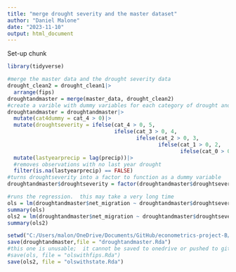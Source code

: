 ```yaml
---
title: "merge drought severity and the master dataset"
author: "Daniel Malone"
date: "2023-11-10"
output: html_document
---
```

Set-up chunk
```r
library(tidyverse)
```

```r
#merge the master data and the drought severity data
drought_clean2 = drought_clean1|>
  arrange(fips)
droughtandmaster = merge(master_data, drought_clean2)
#create a varible with dummy variables for each category of drought and last year precipitation
droughtandmaster = droughtandmaster|>
  mutate(cat4dummy = cat_4 > 0)|>
  mutate(droughtseverity = ifelse(cat_4 > 0, 5,
                                  ifelse(cat_3 > 0, 4,
                                         ifelse(cat_2 > 0, 3,
                                                ifelse(cat_1 > 0, 2,
                                                       ifelse(cat_0 > 0, 1, 0))))))|>
  mutate(lastyearprecip = lag(precip))|>
  #removes observations with no last year drought
  filter(is.na(lastyearprecip) == FALSE)
#turns droughtseverity into a factor to function as a dummy variable
droughtandmaster$droughtseverity = factor(droughtandmaster$droughtseverity)
```

```r
#runs the regression.  this may take a very long time
ols = lm(droughtandmaster$net_migration ~ droughtandmaster$droughtseverity + droughtandmaster$lastyearprecip * droughtandmaster$droughtseverity + droughtandmaster$fips + droughtandmaster$year)
summary(ols)
ols2 = lm(droughtandmaster$net_migration ~ droughtandmaster$droughtseverity + droughtandmaster$lastyearprecip * droughtandmaster$droughtseverity + droughtandmaster$state + droughtandmaster$year)
summary(ols2)
```

```r
setwd("C:/Users/malon/OneDrive/Documents/GitHub/econometrics-project-B/Econometrics Project/Data")
save(droughtandmaster,file = "droughtandmaster.Rda")
#this one is unusable;  it cannot be saved to onedrive or pushed to github
#save(ols, file = "olswithfips.Rda")
save(ols2, file = "olswithstate.Rda")
```